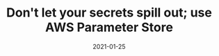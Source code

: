 ---
title: "Don't let your secrets spill out; use AWS Parameter Store"
tagline: Easy way to access secrets like API keys in AWS Lambda
date: 2021-01-25
link: https://levelup.gitconnected.com/dont-let-your-secrets-spill-out-use-aws-parameter-store-8a7252535c72
type: post
---